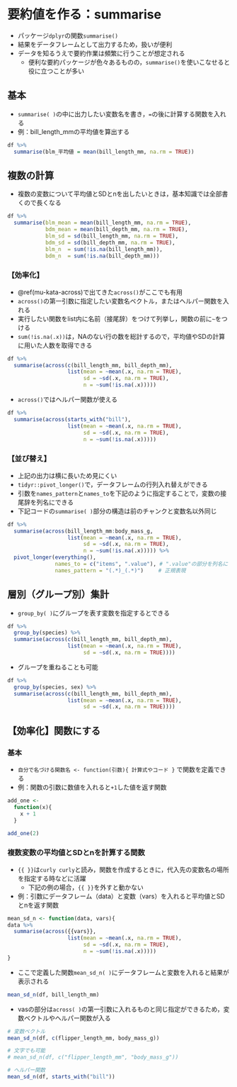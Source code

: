 # 要約値を作る：summarise {#summarise}

* パッケージ`dplyr`の関数`summarise()`
* 結果をデータフレームとして出力するため，扱いが便利
* データを知るうえで要約作業は頻繁に行うことが想定される
  + 便利な要約パッケージが色々あるものの，`summarise()`を使いこなせると役に立つことが多い



## 基本 {#su-st}

* `summarise( )`の中に出力したい変数名を書き，`=`の後に計算する関数を入れる
* 例：bill_length_mmの平均値を算出する

```r
df %>% 
  summarise(blm_平均値 = mean(bill_length_mm, na.rm = TRUE))
```

## 複数の計算 {#su-st-multiple}

* 複数の変数について平均値とSDとnを出したいときは，基本知識では全部書くので長くなる

```r
df %>% 
  summarise(blm_mean = mean(bill_length_mm, na.rm = TRUE),
            bdm_mean = mean(bill_depth_mm, na.rm = TRUE),
            blm_sd = sd(bill_length_mm, na.rm = TRUE),
            bdm_sd = sd(bill_depth_mm, na.rm = TRUE),
            blm_n  = sum(!is.na(bill_length_mm)),
            bdm_n  = sum(!is.na(bill_depth_mm)))

```

### 【効率化】{#su-st-ef}

* \@ref(mu-kata-across)で出てきた`across()`がここでも有用
* `across()`の第一引数に指定したい変数名ベクトル，またはヘルパー関数を入れる
* 実行したい関数をlist内に名前（接尾辞）をつけて列挙し，関数の前に`~`をつける
* `sum(!is.na(.x))`は，NAのない行の数を総計するので，平均値やSDの計算に用いた人数を取得できる 

```r
df %>% 
  summarise(across(c(bill_length_mm, bill_depth_mm),
                   list(mean = ~mean(.x, na.rm = TRUE),
                        sd = ~sd(.x, na.rm = TRUE),
                        n = ~sum(!is.na(.x)))))
```


* `across()`ではヘルパー関数が使える

```r
df %>% 
  summarise(across(starts_with("bill"),
                   list(mean = ~mean(.x, na.rm = TRUE),
                        sd = ~sd(.x, na.rm = TRUE),
                        n = ~sum(!is.na(.x)))))
```

### 【並び替え】{#su-st-reorder}

* 上記の出力は横に長いため見にくい
* `tidyr::pivot_longer()`で，データフレームの行列入れ替えができる
* 引数を`names_pattern`と`names_to`を下記のように指定することで，変数の接尾辞を列名にできる
* 下記コードの`summarise( )`部分の構造は前のチャンクと変数名以外同じ


```r
df %>% 
  summarise(across(bill_length_mm:body_mass_g,
                   list(mean = ~mean(.x, na.rm = TRUE),
                        sd = ~sd(.x, na.rm = TRUE),
                        n = ~sum(!is.na(.x))))) %>% 
  pivot_longer(everything(),
               names_to = c("items", ".value"), # ".value"の部分を列名に
               names_pattern = "(.*)_(.*)") 　  # 正規表現
```


## 層別（グループ別）集計{#su-group}

* `group_by( )`にグループを表す変数を指定するとできる

```r
df %>% 
  group_by(species) %>% 
  summarise(across(c(bill_length_mm, bill_depth_mm),
                   list(mean = ~mean(.x, na.rm = TRUE),
                        sd = ~sd(.x, na.rm = TRUE))))
```

* グループを重ねることも可能

```r
df %>% 
  group_by(species, sex) %>% 
  summarise(across(c(bill_length_mm, bill_depth_mm),
                   list(mean = ~mean(.x, na.rm = TRUE),
                        sd = ~sd(.x, na.rm = TRUE))))
```


## 【効率化】関数にする{#su-fun}
### 基本{#su-fun-st}

* `自分で名づける関数名 <- function(引数){ 計算式やコード }` で関数を定義できる
* 例：関数の引数に数値を入れると`+1`した値を返す関数

```r
add_one <- 
  function(x){
    x + 1
  }

add_one(2)

```


### 複数変数の平均値とSDとnを計算する関数{#su-fun-meansdn}

* `{{ }}`は`curly curly`と読み，関数を作成するときに，代入先の変数名の場所を指定する時などに活躍
  + 下記の例の場合，`{{ }}`を外すと動かない

* 例：引数にデータフレーム（data）と変数（vars）を入れると平均値とSDとnを返す関数


```r
mean_sd_n <- function(data, vars){
data %>% 
  summarise(across({{vars}},
                   list(mean = ~mean(.x, na.rm = TRUE),
                        sd = ~sd(.x, na.rm = TRUE),
                        n = ~sum(!is.na(.x)))))
}
```

* ここで定義した関数`mean_sd_n( )`にデータフレームと変数を入れると結果が表示される

```r
mean_sd_n(df, bill_length_mm)
```

* vasの部分は`across( )`の第一引数に入れるものと同じ指定ができるため，変数ベクトルやヘルパー関数が入る

```r
# 変数ベクトル
mean_sd_n(df, c(flipper_length_mm, body_mass_g))

# 文字でも可能
# mean_sd_n(df, c("flipper_length_mm", "body_mass_g"))

# ヘルパー関数
mean_sd_n(df, starts_with("bill"))
```


